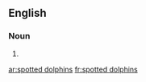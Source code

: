 ==English==

===Noun===
{{head|en|plural|head=[[spotted]] [[dolphin]]s}}

# {{plural of|spotted dolphin|lang=en}}

[[ar:spotted dolphins]]
[[fr:spotted dolphins]]